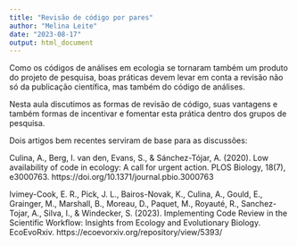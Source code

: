 ```yaml
---
title: "Revisão de código por pares"
author: "Melina Leite"
date: "2023-08-17"
output: html_document
---
```



Como os códigos de análises em ecologia se tornaram também um produto do projeto de pesquisa, boas práticas devem levar em conta a revisão não só da publicação científica, mas também do código de análises. 

Nesta aula discutimos as formas de revisão de código, suas vantagens e também formas de incentivar e fomentar esta prática dentro dos grupos de pesquisa.

Dois artigos bem recentes serviram de base para as discussões:

Culina, A., Berg, I. van den, Evans, S., & Sánchez-Tójar, A. (2020). Low availability of code in ecology: A call for urgent action. PLOS Biology, 18(7), e3000763. https://doi.org/10.1371/journal.pbio.3000763

Ivimey-Cook, E. R., Pick, J. L., Bairos-Novak, K., Culina, A., Gould, E., Grainger, M., Marshall, B., Moreau, D., Paquet, M., Royauté, R., Sanchez-Tojar, A., Silva, I., & Windecker, S. (2023). Implementing Code Review in the Scientific Workflow: Insights from Ecology and Evolutionary Biology. EcoEvoRxiv. https://ecoevorxiv.org/repository/view/5393/
